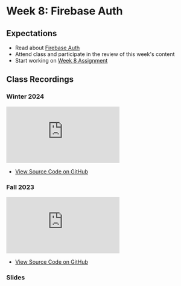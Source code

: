 # Week 8: Firebase Auth

## Expectations

- Read about [Firebase Auth](/week-8/firebase-auth)
- Attend class and participate in the review of this week's content
- Start working on [Week 8 Assignment](/week-8/assignment)

## Class Recordings

### Winter 2024

<iframe
  style={{ width: "100%", aspectRatio: "16/9" }}
  src="https://www.youtube.com/embed/CTo9vP3pbyc?si=skr76jNOmU1k2T5K"
  title="YouTube video player"
  frameBorder="0"
  allow="accelerometer; autoplay; clipboard-write; encrypted-media; gyroscope; picture-in-picture; web-share"
  allowFullScreen="allowFullScreen"
></iframe>

- [View Source Code on GitHub ](https://github.com/warsylewicz/webdev2-demos/tree/fc1699114d70d35e4c2d282910c9ffcf77e00ac6/app/week-8)

### Fall 2023

<iframe
  style={{ width: "100%", aspectRatio: "16/9" }}
  src="https://www.youtube.com/embed/IL22bwd1U-4?si=hHwMH93QbdCnrETU"
  title="YouTube video player"
  frameBorder="0"
  allow="accelerometer; autoplay; clipboard-write; encrypted-media; gyroscope; picture-in-picture; web-share"
  allowFullScreen="allowFullScreen"
></iframe>

- [View Source Code on GitHub ](https://github.com/warsylewicz/webdev2-demos/tree/100cc0edb5c7a22c3533f79d2ead165db1bd6ab2/app/week-8)

### Slides


<Slideshow file="/week-8/slides" />
